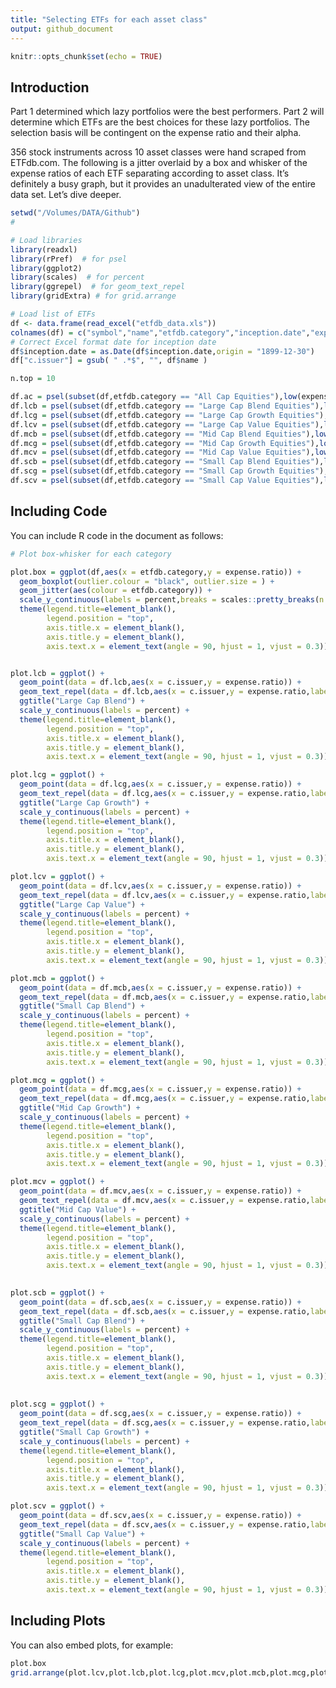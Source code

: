 ```yaml
---
title: "Selecting ETFs for each asset class"
output: github_document
---
```


```r
knitr::opts_chunk$set(echo = TRUE)
```

## Introduction
Part 1 determined which lazy portfolios were the best performers.  Part 2 will determine which ETFs are the best choices for these lazy portfolios.  The selection basis will be contingent on the expense ratio and their alpha.    

356 stock instruments across 10 asset classes were hand scraped from ETFdb.com.  The following is a jitter overlaid by a box and whisker of the expense ratios of each ETF separating according to asset class.  It's definitely a busy graph, but it provides an unadulterated view of the entire data set.  Let's dive deeper.  


```r
setwd("/Volumes/DATA/Github")
#

# Load libraries
library(readxl)
library(rPref)  # for psel
library(ggplot2)
library(scales)  # for percent
library(ggrepel)  # for geom_text_repel
library(gridExtra) # for grid.arrange

# Load list of ETFs
df <- data.frame(read_excel("etfdb_data.xls"))
colnames(df) = c("symbol","name","etfdb.category","inception.date","expense.ratio","commission.free","expenses.rating")
# Correct Excel format date for inception date
df$inception.date = as.Date(df$inception.date,origin = "1899-12-30")
df["c.issuer"] = gsub( " .*$", "", df$name )

n.top = 10

df.ac = psel(subset(df,etfdb.category == "All Cap Equities"),low(expense.ratio),top = n.top)
df.lcb = psel(subset(df,etfdb.category == "Large Cap Blend Equities"),low(expense.ratio),top = n.top)
df.lcg = psel(subset(df,etfdb.category == "Large Cap Growth Equities"),low(expense.ratio),top = n.top)
df.lcv = psel(subset(df,etfdb.category == "Large Cap Value Equities"),low(expense.ratio),top = n.top)
df.mcb = psel(subset(df,etfdb.category == "Mid Cap Blend Equities"),low(expense.ratio),top = n.top)
df.mcg = psel(subset(df,etfdb.category == "Mid Cap Growth Equities"),low(expense.ratio),top = n.top)
df.mcv = psel(subset(df,etfdb.category == "Mid Cap Value Equities"),low(expense.ratio),top = n.top)
df.scb = psel(subset(df,etfdb.category == "Small Cap Blend Equities"),low(expense.ratio),top = n.top)
df.scg = psel(subset(df,etfdb.category == "Small Cap Growth Equities"),low(expense.ratio),top = n.top)
df.scv = psel(subset(df,etfdb.category == "Small Cap Value Equities"),low(expense.ratio),top = n.top)

```


## Including Code

You can include R code in the document as follows:

```r
# Plot box-whisker for each category

plot.box = ggplot(df,aes(x = etfdb.category,y = expense.ratio)) + 
  geom_boxplot(outlier.colour = "black", outlier.size = ) +
  geom_jitter(aes(colour = etfdb.category)) + 
  scale_y_continuous(labels = percent,breaks = scales::pretty_breaks(n = 10)) + 
  theme(legend.title=element_blank(),
        legend.position = "top",
        axis.title.x = element_blank(),
        axis.title.y = element_blank(),
        axis.text.x = element_text(angle = 90, hjust = 1, vjust = 0.3))  


plot.lcb = ggplot() + 
  geom_point(data = df.lcb,aes(x = c.issuer,y = expense.ratio)) + 
  geom_text_repel(data = df.lcb,aes(x = c.issuer,y = expense.ratio,label = df.lcb$symbol)) + 
  ggtitle("Large Cap Blend") +
  scale_y_continuous(labels = percent) + 
  theme(legend.title=element_blank(),
        legend.position = "top",
        axis.title.x = element_blank(),
        axis.title.y = element_blank(),
        axis.text.x = element_text(angle = 90, hjust = 1, vjust = 0.3))

plot.lcg = ggplot() + 
  geom_point(data = df.lcg,aes(x = c.issuer,y = expense.ratio)) + 
  geom_text_repel(data = df.lcg,aes(x = c.issuer,y = expense.ratio,label = df.lcg$symbol)) + 
  ggtitle("Large Cap Growth") +
  scale_y_continuous(labels = percent) + 
  theme(legend.title=element_blank(),
        legend.position = "top",
        axis.title.x = element_blank(),
        axis.title.y = element_blank(),
        axis.text.x = element_text(angle = 90, hjust = 1, vjust = 0.3))

plot.lcv = ggplot() + 
  geom_point(data = df.lcv,aes(x = c.issuer,y = expense.ratio)) + 
  geom_text_repel(data = df.lcv,aes(x = c.issuer,y = expense.ratio,label = df.lcv$symbol)) + 
  ggtitle("Large Cap Value") + 
  scale_y_continuous(labels = percent) + 
  theme(legend.title=element_blank(),
        legend.position = "top",
        axis.title.x = element_blank(),
        axis.title.y = element_blank(),
        axis.text.x = element_text(angle = 90, hjust = 1, vjust = 0.3))

plot.mcb = ggplot() + 
  geom_point(data = df.mcb,aes(x = c.issuer,y = expense.ratio)) + 
  geom_text_repel(data = df.mcb,aes(x = c.issuer,y = expense.ratio,label = df.mcb$symbol)) + 
  ggtitle("Small Cap Blend") + 
  scale_y_continuous(labels = percent) + 
  theme(legend.title=element_blank(),
        legend.position = "top",
        axis.title.x = element_blank(),
        axis.title.y = element_blank(),
        axis.text.x = element_text(angle = 90, hjust = 1, vjust = 0.3))

plot.mcg = ggplot() + 
  geom_point(data = df.mcg,aes(x = c.issuer,y = expense.ratio)) + 
  geom_text_repel(data = df.mcg,aes(x = c.issuer,y = expense.ratio,label = df.mcg$symbol)) + 
  ggtitle("Mid Cap Growth") + 
  scale_y_continuous(labels = percent) + 
  theme(legend.title=element_blank(),
        legend.position = "top",
        axis.title.x = element_blank(),
        axis.title.y = element_blank(),
        axis.text.x = element_text(angle = 90, hjust = 1, vjust = 0.3))

plot.mcv = ggplot() + 
  geom_point(data = df.mcv,aes(x = c.issuer,y = expense.ratio)) +
  geom_text_repel(data = df.mcv,aes(x = c.issuer,y = expense.ratio,label = df.mcv$symbol)) + 
  ggtitle("Mid Cap Value") + 
  scale_y_continuous(labels = percent) + 
  theme(legend.title=element_blank(),
        legend.position = "top",
        axis.title.x = element_blank(),
        axis.title.y = element_blank(),
        axis.text.x = element_text(angle = 90, hjust = 1, vjust = 0.3))

  
plot.scb = ggplot() + 
  geom_point(data = df.scb,aes(x = c.issuer,y = expense.ratio)) + 
  geom_text_repel(data = df.scb,aes(x = c.issuer,y = expense.ratio,label = df.scb$symbol)) + 
  ggtitle("Small Cap Blend") + 
  scale_y_continuous(labels = percent) + 
  theme(legend.title=element_blank(),
        legend.position = "top",
        axis.title.x = element_blank(),
        axis.title.y = element_blank(),
        axis.text.x = element_text(angle = 90, hjust = 1, vjust = 0.3))
  
  
plot.scg = ggplot() + 
  geom_point(data = df.scg,aes(x = c.issuer,y = expense.ratio)) + 
  geom_text_repel(data = df.scg,aes(x = c.issuer,y = expense.ratio,label = df.scg$symbol)) + 
  ggtitle("Small Cap Growth") + 
  scale_y_continuous(labels = percent) + 
  theme(legend.title=element_blank(),
        legend.position = "top",
        axis.title.x = element_blank(),
        axis.title.y = element_blank(),
        axis.text.x = element_text(angle = 90, hjust = 1, vjust = 0.3))

plot.scv = ggplot() + 
  geom_point(data = df.scv,aes(x = c.issuer,y = expense.ratio)) + 
  geom_text_repel(data = df.scv,aes(x = c.issuer,y = expense.ratio,label = df.scv$symbol)) + 
  ggtitle("Small Cap Value") + 
  scale_y_continuous(labels = percent) + 
  theme(legend.title=element_blank(),
        legend.position = "top",
        axis.title.x = element_blank(),
        axis.title.y = element_blank(),
        axis.text.x = element_text(angle = 90, hjust = 1, vjust = 0.3))


```

## Including Plots

You can also embed plots, for example:

```r
plot.box
grid.arrange(plot.lcv,plot.lcb,plot.lcg,plot.mcv,plot.mcb,plot.mcg,plot.scv,plot.scb,plot.scg,ncol = 3)
```
